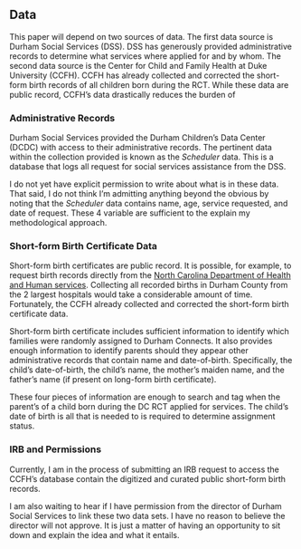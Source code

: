 ## Data {-}

This paper will depend on two sources of data. The first data source is Durham Social Services (DSS). DSS has generously provided administrative records to determine what services where applied for and by whom. The second data source is the Center for Child and Family Health at Duke University (CCFH). CCFH has already collected and corrected the short-form birth records of all children born during the RCT. While these data are public record, CCFH's data drastically reduces the burden of 

### Administrative Records {-}

Durham Social Services provided the Durham Children's Data Center (DCDC) with access to their administrative records. The pertinent data within the collection provided is known as the *Scheduler* data. This is a database that logs all request for social services assistance from the DSS.

I do not yet have explicit permission to write about what is in these data. That said, I do not think I'm admitting anything beyond the obvious by noting that the *Scheduler* data contains name, age, service requested, and date of request. These 4 variable are sufficient to the explain my methodological approach.

### Short-form Birth Certificate Data {-}

Short-form birth certificates are public record. It is possible, for example, to request birth records directly from the [North Carolina Department of Health and Human services](http://vitalrecords.nc.gov/order.htm). Collecting all recorded births in Durham County from the 2 largest hospitals would take a considerable amount of time. Fortunately, the CCFH already collected and corrected the short-form birth certificate data.

Short-form birth certificate includes sufficient information to identify which families were randomly assigned to Durham Connects. It also provides enough information to identify parents should they appear other administrative records that contain name and date-of-birth. Specifically, the child's date-of-birth, the child's name, the mother's maiden name, and the father's name (if present on long-form birth certificate). 

These four pieces of information are enough to search and tag when the parent's of a child born during the DC RCT applied for services. The child's date of birth is all that is needed to is required to determine assignment status.

### IRB and Permissions

Currently, I am in the process of submitting an IRB request to access the CCFH's database contain the digitized and curated public short-form birth records.

I am also waiting to hear if I have permission from the director of Durham Social Services to link these two data sets. I have no reason to believe the director will not approve. It is just a matter of having an opportunity to sit down and explain the idea and what it entails.

